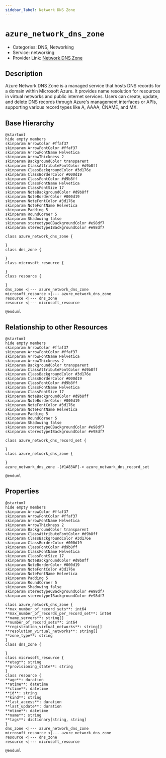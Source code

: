 ```yaml
---
sidebar_label: Network DNS Zone
---
```


# `azure_network_dns_zone`

- Categories: DNS, Networking
- Service: networking
- Provider Link: [Network DNS Zone](https://learn.microsoft.com/en-us/azure/dns/dns-zones-records)

## Description

Azure Network DNS Zone is a managed service that hosts DNS records for a domain within Microsoft Azure. It provides name resolution for resources in virtual networks and public internet services. Users can create, update, and delete DNS records through Azure's management interfaces or APIs, supporting various record types like A, AAAA, CNAME, and MX.

## Base Hierarchy

<ZoomPanPinch>

```kroki imgType="plantuml" imgAlt="Hierarchy of Network DNS Zone"
@startuml
hide empty members
skinparam ArrowColor #ffaf37
skinparam ArrowFontColor #ffaf37
skinparam ArrowFontName Helvetica
skinparam ArrowThickness 2
skinparam BackgroundColor transparent
skinparam ClassAttributeFontColor #d9b8ff
skinparam ClassBackgroundColor #3d176e
skinparam ClassBorderColor #000d19
skinparam ClassFontColor #d9b8ff
skinparam ClassFontName Helvetica
skinparam ClassFontSize 17
skinparam NoteBackgroundColor #d9b8ff
skinparam NoteBorderColor #000d19
skinparam NoteFontColor #3d176e
skinparam NoteFontName Helvetica
skinparam Padding 5
skinparam RoundCorner 5
skinparam Shadowing false
skinparam stereotypeCBackgroundColor #e98df7
skinparam stereotypeIBackgroundColor #e98df7

class azure_network_dns_zone {

}
class dns_zone {

}
class microsoft_resource {

}
class resource {

}
dns_zone <|--- azure_network_dns_zone
microsoft_resource <|--- azure_network_dns_zone
resource <|--- dns_zone
resource <|--- microsoft_resource

@enduml
```

</ZoomPanPinch>

## Relationship to other Resources

<ZoomPanPinch>

```kroki imgType="plantuml" imgAlt="Diagram of Network DNS Zone resource relationships"
@startuml
hide empty members
skinparam ArrowColor #ffaf37
skinparam ArrowFontColor #ffaf37
skinparam ArrowFontName Helvetica
skinparam ArrowThickness 2
skinparam BackgroundColor transparent
skinparam ClassAttributeFontColor #d9b8ff
skinparam ClassBackgroundColor #3d176e
skinparam ClassBorderColor #000d19
skinparam ClassFontColor #d9b8ff
skinparam ClassFontName Helvetica
skinparam ClassFontSize 17
skinparam NoteBackgroundColor #d9b8ff
skinparam NoteBorderColor #000d19
skinparam NoteFontColor #3d176e
skinparam NoteFontName Helvetica
skinparam Padding 5
skinparam RoundCorner 5
skinparam Shadowing false
skinparam stereotypeCBackgroundColor #e98df7
skinparam stereotypeIBackgroundColor #e98df7

class azure_network_dns_record_set {

}
class azure_network_dns_zone {

}
azure_network_dns_zone -[#1A83AF]-> azure_network_dns_record_set

@enduml
```

</ZoomPanPinch>

## Properties

<ZoomPanPinch>

```kroki imgType="plantuml" imgAlt="Diagram of Network DNS Zone data model"
@startuml
hide empty members
skinparam ArrowColor #ffaf37
skinparam ArrowFontColor #ffaf37
skinparam ArrowFontName Helvetica
skinparam ArrowThickness 2
skinparam BackgroundColor transparent
skinparam ClassAttributeFontColor #d9b8ff
skinparam ClassBackgroundColor #3d176e
skinparam ClassBorderColor #000d19
skinparam ClassFontColor #d9b8ff
skinparam ClassFontName Helvetica
skinparam ClassFontSize 17
skinparam NoteBackgroundColor #d9b8ff
skinparam NoteBorderColor #000d19
skinparam NoteFontColor #3d176e
skinparam NoteFontName Helvetica
skinparam Padding 5
skinparam RoundCorner 5
skinparam Shadowing false
skinparam stereotypeCBackgroundColor #e98df7
skinparam stereotypeIBackgroundColor #e98df7

class azure_network_dns_zone {
**max_number_of_record_sets**: int64
**max_number_of_records_per_record_set**: int64
**name_servers**: string[]
**number_of_record_sets**: int64
**registration_virtual_networks**: string[]
**resolution_virtual_networks**: string[]
**zone_type**: string
}
class dns_zone {

}
class microsoft_resource {
**etag**: string
**provisioning_state**: string
}
class resource {
**age**: duration
**atime**: datetime
**ctime**: datetime
**id**: string
**kind**: string
**last_access**: duration
**last_update**: duration
**mtime**: datetime
**name**: string
**tags**: dictionary[string, string]
}
dns_zone <|--- azure_network_dns_zone
microsoft_resource <|--- azure_network_dns_zone
resource <|--- dns_zone
resource <|--- microsoft_resource

@enduml
```

</ZoomPanPinch>
